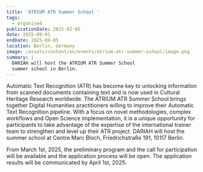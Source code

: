 ```yaml
---
title: 'ATRIUM ATR Summer School '
tags:
  - organised
publicationDate: 2025-02-05
date: 2025-09-01
endDate: 2025-09-05
location: Berlin, Germany
image: /assets/content/en/events/atrium-atr-summer-school/image.png
summary: |
  DARIAH will host the ATRIUM ATR Summer School
  summer school in Berlin. 
---
```

Automatic Text Recognition (ATR) has become key to unlocking information from scanned documents containing text and is now used in Cultural Heritage Research worldwide. The ATRIUM ATR Summer School brings together Digital Humanities practitioners willing to improve their Automatic Text Recognition pipeline. With a focus on novel methodologies, complex workflows and Open Science implementation, it is a unique opportunity for participants to take advantage of the expertise of the international trainer team to strengthen and level up their ATR project. DARIAH will host the summer school at Centre Marc Bloch, Friedrichstraße 191, 10117 Berlin.&#x20;

From March 1st, 2025, the preliminary program and the call for participation will be available and the application process will be open. The application results will be communicated by April 1st, 2025.&#x20;
